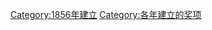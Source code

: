 {{cat topic in year| topic=建立的奖项|year=1856}}
[[Category:1856年建立|Category:1856年建立]]
[[Category:各年建立的奖项|Category:各年建立的奖项]]